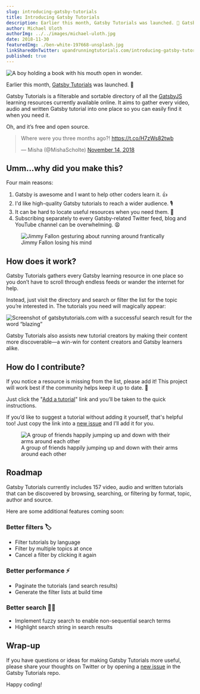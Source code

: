 ```yaml
---
slug: introducing-gatsby-tutorials
title: Introducing Gatsby Tutorials
description: Earlier this month, Gatsby Tutorials was launched. 🎉 Gatsby Tutorials is a filterable and sortable directory of all the GatsbyJS learning resources currently available online.
author: Michael Uloth
authorImg: ../../images/michael-uloth.jpg
date: 2018-11-30
featuredImg: ./ben-white-197668-unsplash.jpg
linkSharedOnTwitter: upandrunningtutorials.com/introducing-gatsby-tutorials
published: true
---
```


![A boy holding a book with his mouth open in wonder.](./ben-white-197668-unsplash.jpg "Photo by Ben White")

Earlier this month, [Gatsby Tutorials](https://www.gatsbytutorials.com) was launched. 🎉

Gatsby Tutorials is a filterable and sortable directory of all the [GatsbyJS](https://www.gatsbyjs.org) learning resources currently available online. It aims to gather every video, audio and written Gatsby tutorial into one place so you can easily find it when you need it.

Oh, and it’s free and open source.

<blockquote class="twitter-tweet" data-lang="en">
  <p lang="en" dir="ltr">
    Where were you three months ago?! 
    <a href="https://t.co/H7zWs82twb">https://t.co/H7zWs82twb</a>
  </p>
  
  &mdash; Misha (@MishaScholte)
  <a href="https://twitter.com/MishaScholte/status/1062621103657488384?ref_src=twsrc%5Etfw">
    November 14, 2018
  </a>
</blockquote>

## Umm…why did you make this?

Four main reasons:

1. Gatsby is awesome and I want to help other coders learn it. 👍
2. I'd like high-quality Gatsby tutorials to reach a wider audience. 🎙️
3. It can be hard to locate useful resources when you need them. 🧐
4. Subscribing separately to every Gatsby-related Twitter feed, blog and YouTube channel can be overwhelming. 😩

<figure>
  <img src="https://media.giphy.com/media/3o7TKs2XTu7R5DefUk/giphy.gif" alt="Jimmy Fallon gesturing about running around frantically" />
  <figcaption>Jimmy Fallon losing his mind</figcaption>
</figure>

## How does it work?

Gatsby Tutorials gathers every Gatsby learning resource in one place so you don’t have to scroll through endless feeds or wander the internet for help.

Instead, just visit the directory and search or filter the list for the topic you’re interested in. The tutorials you need will magically appear:

![Screenshot of gatsbytutorials.com with a successful search result for the word “blazing”](./assets/introducing-gatsby-tutorials/gatsby-tutorials-search-example.jpg "Screenshot of gatsbytutorials.com with a successful search result for the word “blazing”")

Gatsby Tutorials also assists new tutorial creators by making their content more discoverable—a win-win for content creators and Gatsby learners alike.

## How do I contribute?

If you notice a resource is missing from the list, please add it! This project will work best if the community helps keep it up to date. 🙌

Just click the "[Add a tutorial](https://github.com/ooloth/gatsby-tutorials#how-do-i-add-a-tutorial)" link and you’ll be taken to the quick instructions.

If you’d like to suggest a tutorial without adding it yourself, that's helpful too! Just copy the link into a [new issue](https://github.com/ooloth/gatsby-tutorials/issues/new) and I’ll add it for you.


<figure>
  <img src="https://media.giphy.com/media/l0HlGPNqhq07VzPeU/giphy.gif" alt="A group of friends happily jumping up and down with their arms around each other" />
  <figcaption>A group of friends happily jumping up and down with their arms around each other</figcaption>
</figure>

## Roadmap

Gatsby Tutorials currently includes 157 video, audio and written tutorials that can be discovered by browsing, searching, or filtering by format, topic, author and source.

Here are some additional features coming soon:

### Better filters 🏷

- Filter tutorials by language
- Filter by multiple topics at once
- Cancel a filter by clicking it again

### Better performance ⚡️

- Paginate the tutorials (and search results)
- Generate the filter lists at build time

### Better search 🕵️‍♂️

- Implement fuzzy search to enable non-sequential search terms
- Highlight search string in search results

## Wrap-up

If you have questions or ideas for making Gatsby Tutorials more useful, please share your thoughts on Twitter or by opening a [new issue](https://github.com/ooloth/gatsby-tutorials/issues/new) in the Gatsby Tutorials repo.

Happy coding!
